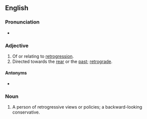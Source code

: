 ==English==

===Pronunciation===
* {{rhymes|en|ɛsɪv}}

===Adjective===
{{en-adj}}

# Of or relating to [[retrogression]].
# Directed towards the [[rear]] or the [[past]]; [[retrograde]].

====Antonyms====
*{{l|en|progressive}}

===Noun===
{{en-noun}}

# A person of retrogressive views or policies; a backward-looking conservative.